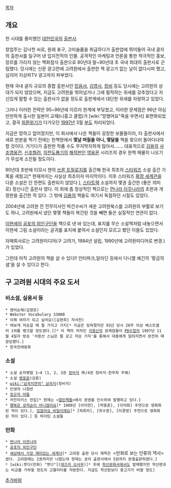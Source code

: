 [[목차]]
== 개요 ==
한 시대를 풍미했던 [[대한민국]]의 [[출판사]]. 

창업주는 김낙천 씨로, 원래 표구, 고미술품을 취급하다가 출판업에 뛰어들어 국내 굴지의 출판사를 일구어 낸 입지전적의 인물. 공격적인 마케팅과 언론을 통한 적극적인 홍보, 장르를 가리지 않는 백화점식 출판으로 80년대 말~90년대 초 국내 최대의 출판사로 군림했다. 당시에는 신문 광고란에 고려원에서 출판한 책 광고가 없는 날이 없다시피 했고, 심지어 지상파TV 광고까지 퍼부었다.

현재 국내 굴지 규모의 종합 출판사인 [[민음사]], [[김영사]], [[창비]] 등도 당시에는 고려원의 상대가 되지 않았으며, 지금도 고려원을 뛰어넘거나 그에 필적하는 위세를 갖추었다고 자신있게 말할 수 있는 출판사가 없을 정도로 출판계에서 대단한 위세를 자랑하고 있었다. 

그러나 이러한 전략은 95~96년에 이르러 한계에 부딪쳤고, 이러한 문제점은 96년 야심만만하게 출시한 일본어 교재(니홍고 클럽)가 [wiki:"망했어요"죽을 쑤면서] 표면화되었고, 결국 [[외환위기]]가 다가오던 [[1997년]] 3월 [[부도]] 처리되었다.

지금은 망하고 없어졌지만, 이 회사에서 나온 책들이 굉장한 보물들이라, 타 출판사에서 새로 판본을 찍기 전에는 헌책방에서 '''몇날 며칠을 아니, 몇달을''' 책을 찾으러 돌아다녀야 할 것이다. 거기다가 출판한 작품 수도 무지막지하게 많아서……. 대표적으로 [[김용]]의 [[사조영웅전]], [[신조협려]], [[의천도룡기]]의 [[해적판]]인 [[영웅문]] 시리즈의 경우 헌책 매물이 나오기가 무섭게 소진될 정도이다.

90년대 초반에 티모시 잰의 [[쓰론 트릴로지]]를 출간해 한국 최초의 [[스타워즈]] 소설 출간 기록을 세웠고[* 현재까지는 사실상 최초이자 마지막이다. 이후 스타워즈 [[확장 세계관]]을 다룬 소설은 단 한편도 출판되지 않았다.], [[스타트렉]] 소설까지 몇권 출간한 (좋은 의미로) 정신나간 출판사 였다. 이 외에 좀 정상적인 책으로는 [[먼나라 이웃나라]]의 초판과 개정판을 출간한 적 있다. 그 밖에 [[김용]]의 책들도 여기서 독점하던 시절도 있었다.

2004년에 고려원 전 전무이사인 박건수씨가 세운 고려원북스를 고려원의 부활로 보기도 하나,  고려원에서 냈던 몇몇 책들이 복간된 것을 빼면 둘은 실질적인 연관이 없다.

[[이현세]]의 [[공포의 외인구단]]을 책으로 낸 바 있는데, 표지를 무슨 소설책처럼 내놓으면서 이현세 그림 소설이라는 글귀를 표지에 붙여서 소설인지 모르고 봤던 이들도 있었다.

자매회사로는 고려원미디어(구 고려가, 1984년 설립, 1990년에 고려원미디어로 변경.)가 있었다. 

그런데 아직 고려원의 책을 살 수 있다!! 인터파크,알라딘 등에서 다니엘 예긴의 '황금의 샘'을 살 수 있다고 한다.
== 구 고려원 시대의 주요 도서 ==
=== 비소설, 실용서 등 ===
 * 영어순해(김영로)
 * Webster Vocabulary 33000
 * 이제 여자가 되고 싶어요([김현희] 자서전)
 * 여보게 저승갈 때 뭘 가지고 가지[* 지금은 잊혀졌지만 93년 당시 20주 이상 베스트셀러 1위를 랭크할 정도였다.][* 이 책의 저자인 [[석용산]]의 문제점들이 [[PD수첩]]의 1997년 11월 4일자 방송 '석용산 스님은 뭘 갖고 저승 가지'를 통해서 대중에게 알려지면서 완전히 매장당했다.] 
 * 한국전래동화
=== 소설 ===
 * 소설 손자병법 1~4 (1, 2, 3권 [[정비석]] 作/4권 정비석-한무희 주해)
 * 소설 [[영웅문]](김용)
 * [[wiki:"삼국지연의" 삼국지]](정비석)
 * 인생의 나침반
 * [[장군의 아들]]
 * 카잔차키스 전집[* 현재는 <[[열린책들]]>에서 판권을 인수하여 발행하고 있다.]
 * [[행복은 성적순이 아니잖아요]][* 1989년 [이미연], [박중훈], [이덕화] 주연으로 영화화된 적이 있다.], [[있잖아요 비밀이에요]][* [하희라], [최수종], [이경영] 주연으로 영화화된 적이 있다.] 등 하이틴 소설들

=== 만화 ===
 * [[먼나라 이웃나라]]
 * [[공포의 외인구단]]
 * [[세상에서 가장 재미있는 세계사]][* 고려원 출판 당시 제목은 <만화로 보는 인류의 역사>였다. 고려원때는 2권까지만 나왔는데 현재는 궁리 출판사에서 5권까지 완결출판하였다.]
 * [wiki:붓다(만화) "붓다"]([[데즈카 오사무]])[* 후에 [[학산문화사]]에서도 발매했지만 학산판과는 비교를 거부할 정도의 고퀄리티를 자랑한다. 지금도 학산판보다 중고가가 비쌀 정도]

[[추가바람]]
